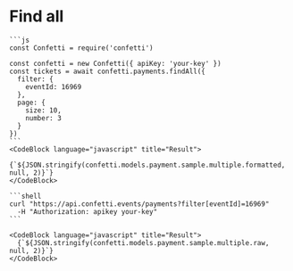 
# Find all

<Parameters model={confetti.models.payment} />

<Tabs>
  <TabItem value="javascript" label="JavaScript" default>

    ```js  
    const Confetti = require('confetti')

    const confetti = new Confetti({ apiKey: 'your-key' })
    const tickets = await confetti.payments.findAll({
      filter: {
        eventId: 16969
      },
      page: {
        size: 10,
        number: 3
      }
    })
    ```
    <CodeBlock language="javascript" title="Result">
      {`${JSON.stringify(confetti.models.payment.sample.multiple.formatted, null, 2)}`}
    </CodeBlock>

  </TabItem>
  <TabItem value="curl" label="cUrl">

    ```shell
    curl "https://api.confetti.events/payments?filter[eventId]=16969"
      -H "Authorization: apikey your-key"
    ```

    <CodeBlock language="javascript" title="Result">
      {`${JSON.stringify(confetti.models.payment.sample.multiple.raw, null, 2)}`}
    </CodeBlock>
    
  </TabItem>
</Tabs>


